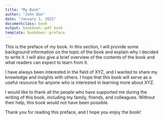 ```yaml
---
title: "My Book"
author: "John Doe"
date: "January 1, 2021"
documentclass: book
output: bookdown::pdf_book
template: bookdown::preface
---
```


This is the preface of my book. In this section, I will provide some background information on the topic of the book and explain why I decided to write it. I will also give a brief overview of the contents of the book and what readers can expect to learn from it.

I have always been interested in the field of XYZ, and I wanted to share my knowledge and insights with others. I hope that this book will serve as a useful resource for anyone who is interested in learning more about XYZ.

I would like to thank all the people who have supported me during the writing of this book, including my family, friends, and colleagues. Without their help, this book would not have been possible.

Thank you for reading this preface, and I hope you enjoy the book!
